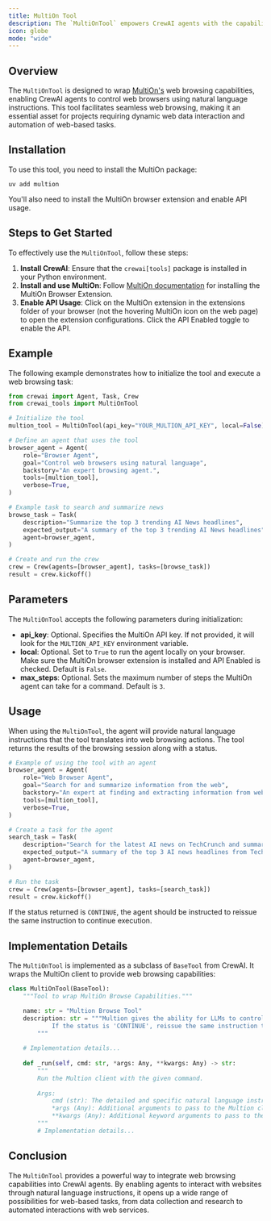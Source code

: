 ```yaml
---
title: MultiOn Tool
description: The `MultiOnTool` empowers CrewAI agents with the capability to navigate and interact with the web through natural language instructions.
icon: globe
mode: "wide"
---
```


## Overview

The `MultiOnTool` is designed to wrap [MultiOn's](https://docs.multion.ai/welcome) web browsing capabilities, enabling CrewAI agents to control web browsers using natural language instructions. This tool facilitates seamless web browsing, making it an essential asset for projects requiring dynamic web data interaction and automation of web-based tasks.

## Installation

To use this tool, you need to install the MultiOn package:

```shell
uv add multion
```

You'll also need to install the MultiOn browser extension and enable API usage.

## Steps to Get Started

To effectively use the `MultiOnTool`, follow these steps:

1. **Install CrewAI**: Ensure that the `crewai[tools]` package is installed in your Python environment.
2. **Install and use MultiOn**: Follow [MultiOn documentation](https://docs.multion.ai/learn/browser-extension) for installing the MultiOn Browser Extension.
3. **Enable API Usage**: Click on the MultiOn extension in the extensions folder of your browser (not the hovering MultiOn icon on the web page) to open the extension configurations. Click the API Enabled toggle to enable the API.

## Example

The following example demonstrates how to initialize the tool and execute a web browsing task:

```python Code
from crewai import Agent, Task, Crew
from crewai_tools import MultiOnTool

# Initialize the tool
multion_tool = MultiOnTool(api_key="YOUR_MULTION_API_KEY", local=False)

# Define an agent that uses the tool
browser_agent = Agent(
    role="Browser Agent",
    goal="Control web browsers using natural language",
    backstory="An expert browsing agent.",
    tools=[multion_tool],
    verbose=True,
)

# Example task to search and summarize news
browse_task = Task(
    description="Summarize the top 3 trending AI News headlines",
    expected_output="A summary of the top 3 trending AI News headlines",
    agent=browser_agent,
)

# Create and run the crew
crew = Crew(agents=[browser_agent], tasks=[browse_task])
result = crew.kickoff()
```

## Parameters

The `MultiOnTool` accepts the following parameters during initialization:

- **api_key**: Optional. Specifies the MultiOn API key. If not provided, it will look for the `MULTION_API_KEY` environment variable.
- **local**: Optional. Set to `True` to run the agent locally on your browser. Make sure the MultiOn browser extension is installed and API Enabled is checked. Default is `False`.
- **max_steps**: Optional. Sets the maximum number of steps the MultiOn agent can take for a command. Default is `3`.

## Usage

When using the `MultiOnTool`, the agent will provide natural language instructions that the tool translates into web browsing actions. The tool returns the results of the browsing session along with a status.

```python Code
# Example of using the tool with an agent
browser_agent = Agent(
    role="Web Browser Agent",
    goal="Search for and summarize information from the web",
    backstory="An expert at finding and extracting information from websites.",
    tools=[multion_tool],
    verbose=True,
)

# Create a task for the agent
search_task = Task(
    description="Search for the latest AI news on TechCrunch and summarize the top 3 headlines",
    expected_output="A summary of the top 3 AI news headlines from TechCrunch",
    agent=browser_agent,
)

# Run the task
crew = Crew(agents=[browser_agent], tasks=[search_task])
result = crew.kickoff()
```

If the status returned is `CONTINUE`, the agent should be instructed to reissue the same instruction to continue execution.

## Implementation Details

The `MultiOnTool` is implemented as a subclass of `BaseTool` from CrewAI. It wraps the MultiOn client to provide web browsing capabilities:

```python Code
class MultiOnTool(BaseTool):
    """Tool to wrap MultiOn Browse Capabilities."""

    name: str = "Multion Browse Tool"
    description: str = """Multion gives the ability for LLMs to control web browsers using natural language instructions.
            If the status is 'CONTINUE', reissue the same instruction to continue execution
        """
    
    # Implementation details...
    
    def _run(self, cmd: str, *args: Any, **kwargs: Any) -> str:
        """
        Run the Multion client with the given command.
        
        Args:
            cmd (str): The detailed and specific natural language instruction for web browsing
            *args (Any): Additional arguments to pass to the Multion client
            **kwargs (Any): Additional keyword arguments to pass to the Multion client
        """
        # Implementation details...
```

## Conclusion

The `MultiOnTool` provides a powerful way to integrate web browsing capabilities into CrewAI agents. By enabling agents to interact with websites through natural language instructions, it opens up a wide range of possibilities for web-based tasks, from data collection and research to automated interactions with web services. 